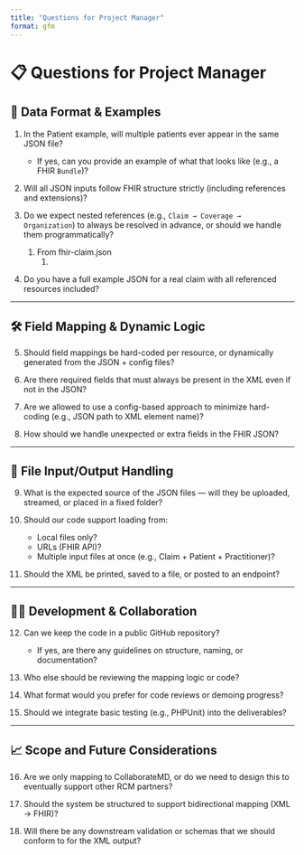```yaml
---
title: "Questions for Project Manager"
format: gfm
---
```


# 📋 Questions for Project Manager

## 🧾 Data Format & Examples

1. In the Patient example, will multiple patients ever appear in the same JSON file?
   - If yes, can you provide an example of what that looks like (e.g., a FHIR `Bundle`)?

2. Will all JSON inputs follow FHIR structure strictly (including references and extensions)?

3. Do we expect nested references (e.g., `Claim → Coverage → Organization`) to always be resolved in advance, or should we handle them programmatically?
   1. From fhir-claim.json 
      1. 

4. Do you have a full example JSON for a real claim with all referenced resources included?

---

## 🛠 Field Mapping & Dynamic Logic

5. Should field mappings be hard-coded per resource, or dynamically generated from the JSON + config files?

6. Are there required fields that must always be present in the XML even if not in the JSON?

7. Are we allowed to use a config-based approach to minimize hard-coding (e.g., JSON path to XML element name)?

8. How should we handle unexpected or extra fields in the FHIR JSON?

---

## 📂 File Input/Output Handling

9. What is the expected source of the JSON files — will they be uploaded, streamed, or placed in a fixed folder?

10. Should our code support loading from:
    - Local files only?
    - URLs (FHIR API)?
    - Multiple input files at once (e.g., Claim + Patient + Practitioner)?

11. Should the XML be printed, saved to a file, or posted to an endpoint?

---

## 👨‍💻 Development & Collaboration

12. Can we keep the code in a public GitHub repository?
    - If yes, are there any guidelines on structure, naming, or documentation?

13. Who else should be reviewing the mapping logic or code?

14. What format would you prefer for code reviews or demoing progress?

15. Should we integrate basic testing (e.g., PHPUnit) into the deliverables?

---

## 📈 Scope and Future Considerations

16. Are we only mapping to CollaborateMD, or do we need to design this to eventually support other RCM partners?

17. Should the system be structured to support bidirectional mapping (XML → FHIR)?

18. Will there be any downstream validation or schemas that we should conform to for the XML output?

